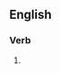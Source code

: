 ==English==

===Verb===
{{head|en|present participle}}

# {{present participle of|mizzle|lang=en|nocat=1}}